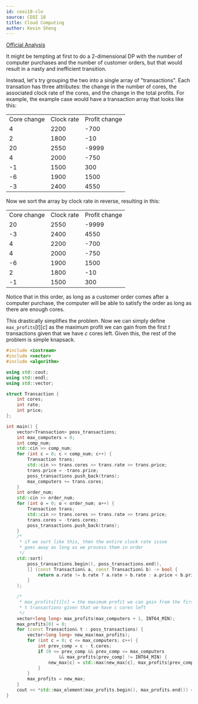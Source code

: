 ```yaml
---
id: ceoi18-clo
source: CEOI 18
title: Cloud Computing
author: Kevin Sheng
---
```


[Official Analysis](https://ceoi2018.pl/wp-content/uploads/2018/08/solutions_day1.pdf#page=10)

It might be tempting at first to do a 2-dimensional DP with the number of computer purchases and the number of customer orders, but that would result in a nasty and inefficient transition.

Instead, let's try grouping the two into a single array of "transactions". Each transation has three attributes: the change in the number of cores, the associated clock rate of the cores, and the change in the total profits.
For example, the example case would have a transaction array that looks like this:

<center>
<table className="text-center">
	<tbody>
		<tr>
			<td>Core change</td>
			<td>Clock rate</td>
			<td>Profit change</td>
		</tr>
		<tr>
			<td>4</td>
			<td>2200</td>
			<td>-700</td>
		</tr>
		<tr>
			<td>2</td>
			<td>1800</td>
			<td>-10</td>
		</tr>
		<tr>
			<td>20</td>
			<td>2550</td>
			<td>-9999</td>
		</tr>
		<tr>
			<td>4</td>
			<td>2000</td>
			<td>-750</td>
		</tr>
		<tr>
			<td>-1</td>
			<td>1500</td>
			<td>300</td>
		</tr>
		<tr>
			<td>-6</td>
			<td>1900</td>
			<td>1500</td>
		</tr>
		<tr>
			<td>-3</td>
			<td>2400</td>
			<td>4550</td>
		</tr>
	</tbody>
</table>
</center>

Now we sort the array by clock rate in reverse, resulting in this:

<center>
<table className="text-center">
	<tbody>
		<tr>
			<td>Core change</td>
			<td>Clock rate</td>
			<td>Profit change</td>
		</tr>
		<tr>
			<td>20</td>
			<td>2550</td>
			<td>-9999</td>
		</tr>
		<tr>
			<td>-3</td>
			<td>2400</td>
			<td>4550</td>
		</tr>
		<tr>
			<td>4</td>
			<td>2200</td>
			<td>-700</td>
		</tr>
		<tr>
			<td>4</td>
			<td>2000</td>
			<td>-750</td>
		</tr>
		<tr>
			<td>-6</td>
			<td>1900</td>
			<td>1500</td>
		</tr>
		<tr>
			<td>2</td>
			<td>1800</td>
			<td>-10</td>
		</tr>
		<tr>
			<td>-1</td>
			<td>1500</td>
			<td>300</td>
		</tr>
	</tbody>
</table>
</center>

Notice that in this order, as long as a customer order comes after a computer purchase, the computer will be able to satisfy the order as long as there are enough cores.

This drastically simplifies the problem. Now we can simply define $\texttt{max\_profits}[t][c]$ as the maximum profit we can gain from the first $t$ transactions given that we have $c$ cores left.
Given this, the rest of the problem is simple knapsack.

<LanguageSection>
<CPPSection>

```cpp
#include <iostream>
#include <vector>
#include <algorithm>

using std::cout;
using std::endl;
using std::vector;

struct Transaction {
	int cores;
	int rate;
	int price;
};

int main() {
	vector<Transaction> poss_transactions;
	int max_computers = 0;
	int comp_num;
	std::cin >> comp_num;
	for (int c = 0; c < comp_num; c++) {
		Transaction trans;
		std::cin >> trans.cores >> trans.rate >> trans.price;
		trans.price = -trans.price;
		poss_transactions.push_back(trans);
		max_computers += trans.cores;
	}
	int order_num;
	std::cin >> order_num;
	for (int o = 0; o < order_num; o++) {
		Transaction trans;
		std::cin >> trans.cores >> trans.rate >> trans.price;
		trans.cores = -trans.cores;
		poss_transactions.push_back(trans);
	}
	/*
	 * if we sort like this, then the entire clock rate issue
	 * goes away as long as we process them in order
	 */
	std::sort(
		poss_transactions.begin(), poss_transactions.end(),
		[] (const Transaction& a, const Transaction& b) -> bool {
			return a.rate != b.rate ? a.rate > b.rate : a.price < b.price;
		}
	);

	/*
	 * max_profits[t][c] = the maximum profit we can gain from the first
	 * t transactions given that we have c cores left
	 */
	vector<long long> max_profits(max_computers + 1, INT64_MIN);
	max_profits[0] = 0;
	for (const Transaction& t : poss_transactions) {
		vector<long long> new_max(max_profits);
		for (int c = 0; c <= max_computers; c++) {
			int prev_comp = c - t.cores;
			if (0 <= prev_comp && prev_comp <= max_computers
					&& max_profits[prev_comp] != INT64_MIN) {
				new_max[c] = std::max(new_max[c], max_profits[prev_comp] + t.price);
			}
		}
		max_profits = new_max;
	}
	cout << *std::max_element(max_profits.begin(), max_profits.end()) << endl;
}
```

</CPPSection>
</LanguageSection>
